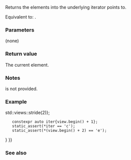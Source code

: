 {{cpp/ranges/stride_view/iterator/title|operator*}}
{{cpp/ranges/stride_view/navbar}}

{{ddcl|since=c++23|1=
constexpr decltype(auto) operator*() const;
}}

Returns the elements into {{c|V}} the underlying iterator {{rlpi|/#Data members|current_}} points to.

Equivalent to: {{c|return *current_;}}.

===Parameters===
(none)

===Return value===
The current element.

===Notes===
{{c|operator-&gt;}} is not provided.

===Example===
{{example
|code=
#include &lt;ranges&gt;

int main()
{
    constexpr static auto v = {'a', 'b', 'c', 'd', 'e'};
    constexpr auto view{v {{!}} std::views::stride(2)};
    constexpr auto iter{view.begin() + 1};
    static_assert(*iter == 'c');
    static_assert(*(view.begin() + 2) == 'e');
}
}}

===See also===
{{dsc begin}}
{{dsc mem fun|cpp/ranges/stride_view/iterator/operator_at|title=operator[]|accesses an element by index|notes={{mark c++23}}}}
{{dsc end}}

{{langlinks|de|es|ja|ru|zh}}